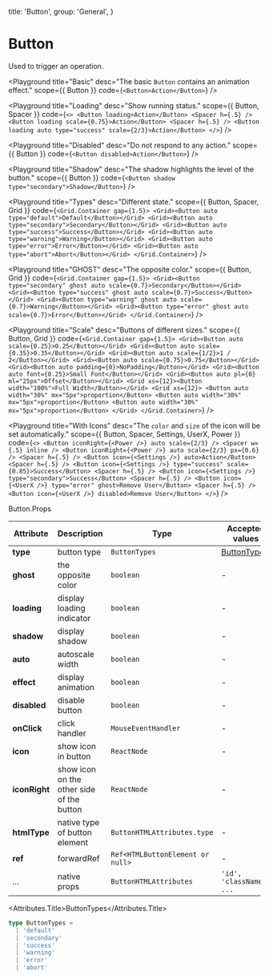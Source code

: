 
  title: 'Button',
  group: 'General',
}

# Button

Used to trigger an operation.

<Playground
  title="Basic"
  desc="The basic `Button` contains an animation effect."
  scope={{ Button }}
  code={`
<Button>Action</Button>
`}
/>

<Playground
  title="Loading"
  desc="Show running status."
  scope={{ Button, Spacer }}
  code={`
<>
  <Button loading>Action</Button>
  <Spacer h={.5} />
  <Button loading scale={0.75}>Action</Button>
  <Spacer h={.5} />
  <Button loading auto type="success" scale={2/3}>Action</Button>
</>
`}
/>

<Playground
  title="Disabled"
  desc="Do not respond to any action."
  scope={{ Button }}
  code={`
<Button disabled>Action</Button>
`}
/>

<Playground
  title="Shadow"
  desc="The shadow highlights the level of the button."
  scope={{ Button }}
  code={`
<Button shadow type="secondary">Shadow</Button>
`}
/>

<Playground
  title="Types"
  desc="Different state."
  scope={{ Button, Spacer, Grid }}
  code={`
<Grid.Container gap={1.5}>
  <Grid><Button auto type="default">Default</Button></Grid>
  <Grid><Button auto type="secondary">Secondary</Button></Grid>
  <Grid><Button auto type="success">Success</Button></Grid>
  <Grid><Button auto type="warning">Warning</Button></Grid>
  <Grid><Button auto type="error">Error</Button></Grid>
  <Grid><Button auto type="abort">Abort</Button></Grid>
</Grid.Container>
`}
/>

<Playground
  title="GHOST"
  desc="The opposite color."
  scope={{ Button, Grid }}
  code={`
<Grid.Container gap={1.5}>
  <Grid><Button type="secondary" ghost auto scale={0.7}>Secondary</Button></Grid>
  <Grid><Button type="success" ghost auto scale={0.7}>Success</Button></Grid>
  <Grid><Button type="warning" ghost auto scale={0.7}>Warning</Button></Grid>
  <Grid><Button type="error" ghost auto scale={0.7}>Error</Button></Grid>
</Grid.Container>
`}
/>

<Playground
  title="Scale"
  desc="Buttons of different sizes."
  scope={{ Button, Grid }}
  code={`
<Grid.Container gap={1.5}>
  <Grid><Button auto scale={0.25}>0.25</Button></Grid>
  <Grid><Button auto scale={0.35}>0.35</Button></Grid>
  <Grid><Button auto scale={1/2}>1 / 2</Button></Grid>
  <Grid><Button auto scale={0.75}>0.75</Button></Grid>
  <Grid><Button auto padding={0}>NoPadding</Button></Grid>
  <Grid><Button auto font={0.25}>Small Font</Button></Grid>
  <Grid><Button auto pl={0} ml="25px">Offset</Button></Grid>
  <Grid xs={12}><Button width="100%">Full Width</Button></Grid>
  <Grid xs={12}>
    <Button auto width="30%" mx="5px">proportion</Button>
    <Button auto width="30%" mx="5px">proportion</Button>
    <Button auto width="30%" mx="5px">proportion</Button>
  </Grid>
</Grid.Container>
`}
/>

<Playground
  title="With Icons"
  desc="The `color` and `size` of the icon will be set automatically."
  scope={{ Button, Spacer, Settings, UserX, Power }}
  code={`
<>
  <Button iconRight={<Power />} auto scale={2/3} />
  <Spacer w={.5} inline />
  <Button iconRight={<Power />} auto scale={2/3} px={0.6} />
  <Spacer h={.5} />
  <Button icon={<Settings />} auto>Action</Button>
  <Spacer h={.5} />
  <Button icon={<Settings />} type="success" scale={0.85}>Success</Button>
  <Spacer h={.5} />
  <Button icon={<Settings />} type="secondary">Success</Button>
  <Spacer h={.5} />
  <Button icon={<UserX />} type="error" ghost>Remove User</Button>
  <Spacer h={.5} />
  <Button icon={<UserX />} disabled>Remove User</Button>
</>
`}
/>

<Attributes edit="/pages/en-us/components/button.mdx">
<Attributes.Title>Button.Props</Attributes.Title>

| Attribute     | Description                               | Type                             | Accepted values             | Default   |
| ------------- | ----------------------------------------- | -------------------------------- | --------------------------- | --------- |
| **type**      | button type                               | `ButtonTypes`                    | [ButtonTypes](#buttontypes) | `default` |
| **ghost**     | the opposite color                        | `boolean`                        | -                           | `false`   |
| **loading**   | display loading indicator                 | `boolean`                        | -                           | `false`   |
| **shadow**    | display shadow                            | `boolean`                        | -                           | `false`   |
| **auto**      | autoscale width                           | `boolean`                        | -                           | `false`   |
| **effect**    | display animation                         | `boolean`                        | -                           | `true`    |
| **disabled**  | disable button                            | `boolean`                        | -                           | `false`   |
| **onClick**   | click handler                             | `MouseEventHandler`              | -                           | -         |
| **icon**      | show icon in button                       | `ReactNode`                      | -                           | -         |
| **iconRight** | show icon on the other side of the button | `ReactNode`                      | -                           | -         |
| **htmlType**  | native type of button element             | `ButtonHTMLAttributes.type`      | -                           | `button`  |
| **ref**       | forwardRef                                | `Ref<HTMLButtonElement or null>` | -                           | -         |
| ...           | native props                              | `ButtonHTMLAttributes`           | `'id', 'className', ...`    | -         |

<Attributes.Title>ButtonTypes</Attributes.Title>

```ts
type ButtonTypes =
  | 'default'
  | 'secondary'
  | 'success'
  | 'warning'
  | 'error'
  | 'abort'
```

</Attributes>
